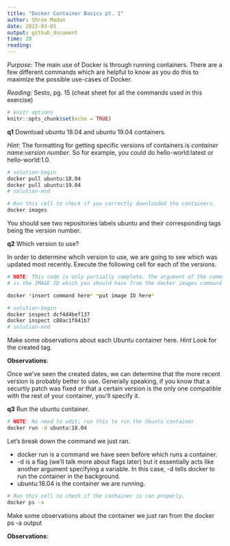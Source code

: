 ```yaml
---
title: "Docker Container Basics pt. 1"
author: Shree Madan
date: 2022-03-01
output: github_document
time: 20
reading: 
---
```


*Purpose*: The main use of Docker is through running containers. There are a few different
commands which are helpful to know as you do this to maximize the possible use-cases
of Docker.

*Reading*: Sesto, pg. 15 (cheat sheet for all the commands used in this exercise)

```r
# knitr options
knitr::opts_chunk$set(echo = TRUE)
```

<!-- -------------------------------------------------- -->

__q1__ Download ubuntu 18.04 and ubuntu 19.04 containers.

*Hint*: The formatting for getting specific versions of containers is *container name*:*version number*.
So for example, you could do hello-world:latest or hello-world:1.0.

```bash
# solution-begin
docker pull ubuntu:18.04
docker pull ubuntu:19.04
# solution-end
```

```bash
# Run this cell to check if you correctly downloaded the containers.
docker images
```
You should see two repositories labels ubuntu and their corresponding tags being the version number.

__q2__ Which version to use?

In order to determine whcih version to use, we are going to see which was updated most recently.
Execute the following cell for each of the versions.

```bash
# NOTE: This code is only partially complete. The argument of the command you are going to use 
# is the IMAGE ID which you should have from the docker images command

docker *insert command here* *put image ID here*

# solution-begin
docker inspect dcf4d4bef137
docker inspect c88ac1f841b7
# solution-end
```

Make some observations about each Ubuntu container here. 
*Hint* Look for the created tag.

**Observations**:


Once we've seen the created dates, we can determine that the more recent version is 
probably better to use. Generally speaking, if you know that a securtiy patch was fixed 
or that a certain version is the only one compatible with the rest of your container, 
you'll specify it.

__q3__ Run the ubuntu container.

```bash
# NOTE: No need to edit; run this to run the Ubuntu container
docker run -d ubuntu:18.04
```
Let's break down the command we just ran. 

* docker run is a command we have seen before which runs a container.
* -d is a flag (we'll talk more about flags later) but it essentially acts like another argument
specifying a variable. In this case, -d tells docker to run the container in the background.
* ubuntu:18.04 is the container we are running.

```bash
# Run this cell to check if the container is ran properly.
docker ps -a
```
Make some observations about the container we just ran from the docker ps -a output

**Observations**:

